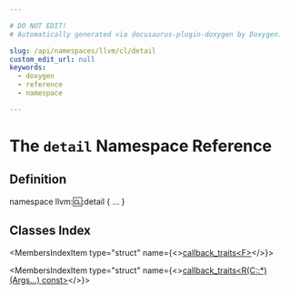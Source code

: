 ```yaml
---

# DO NOT EDIT!
# Automatically generated via docusaurus-plugin-doxygen by Doxygen.

slug: /api/namespaces/llvm/cl/detail
custom_edit_url: null
keywords:
  - doxygen
  - reference
  - namespace

---
```





# The `detail` Namespace Reference

<DoxygenPage pluginConfig={pluginConfig}>



## Definition

<CodeBlock>namespace llvm::cl::detail &#123; ... &#125;</CodeBlock>

## Classes Index

<MembersIndex>

<MembersIndexItem
  type="struct"
  name={<><a href="/docs/api/structs/llvm/cl/detail/callback-traits">callback_traits&lt;F&gt;</a></>}>
</MembersIndexItem>

<MembersIndexItem
  type="struct"
  name={<><a href="/docs/api/structs/llvm/cl/detail/callback-traits-e0443f40ef69a22ecf882b03ac919152">callback_traits&lt;R(C::*)(Args...) const&gt;</a></>}>
</MembersIndexItem>

</MembersIndex>


</DoxygenPage>
